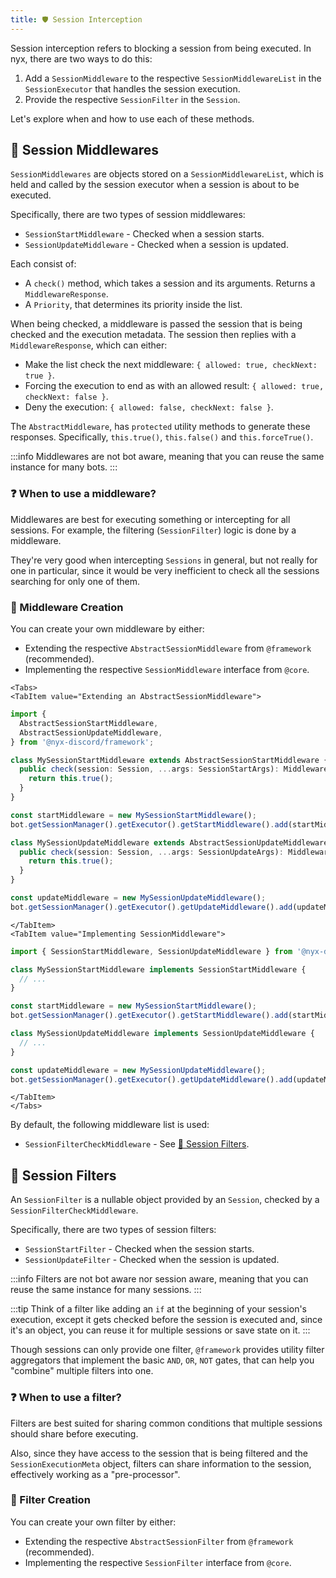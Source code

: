 ```yaml
---
title: ️🛡️ Session Interception
---
```



Session interception refers to blocking a session from being executed. In nyx, there are two ways to do this:

1. Add a `SessionMiddleware` to the respective `SessionMiddlewareList` in the `SessionExecutor` that handles
the session execution.
2. Provide the respective `SessionFilter` in the `Session`.

Let's explore when and how to use each of these methods.

## 🚦 Session Middlewares

`SessionMiddlewares` are objects stored on a `SessionMiddlewareList`, which is held and called by
the session executor when a session is about to be executed.

Specifically, there are two types of session middlewares:
* `SessionStartMiddleware` - Checked when a session starts.
* `SessionUpdateMiddleware` - Checked when a session is updated.

Each consist of:
* A `check()` method, which takes a session and its arguments. Returns a `MiddlewareResponse`.
* A `Priority`, that determines its priority inside the list.

When being checked, a middleware is passed the session that is being checked and the execution metadata. The session then
replies with a `MiddlewareResponse`, which can either:

* Make the list check the next middleware: `{ allowed: true, checkNext: true }`.
* Forcing the execution to end as with an allowed result: `{ allowed: true, checkNext: false }`.
* Deny the execution: `{ allowed: false, checkNext: false }`.

The `AbstractMiddleware`, has `protected` utility methods to generate these responses. Specifically, `this.true()`,
`this.false()` and `this.forceTrue()`.

:::info
Middlewares are not bot aware, meaning that you can reuse the same instance for many bots.
:::

### ❓ When to use a middleware?

Middlewares are best for executing something or intercepting for all sessions. For example, the filtering
(`SessionFilter`) logic is done by a middleware.

They're very good when intercepting `Sessions` in general, but not really for one in particular, since it
would be very inefficient to check all the sessions searching for only one of them.

### 👷‍ Middleware Creation

You can create your own middleware by either:

* Extending the respective `AbstractSessionMiddleware` from `@framework` (recommended).
* Implementing the respective `SessionMiddleware` interface from `@core`.

```mdx-code-block
<Tabs>
<TabItem value="Extending an AbstractSessionMiddleware">
```

```ts
import {
  AbstractSessionStartMiddleware,
  AbstractSessionUpdateMiddleware,
} from '@nyx-discord/framework';

class MySessionStartMiddleware extends AbstractSessionStartMiddleware {
  public check(session: Session, ...args: SessionStartArgs): MiddlewareResponse {
    return this.true();
  }
}

const startMiddleware = new MySessionStartMiddleware();
bot.getSessionManager().getExecutor().getStartMiddleware().add(startMiddleware);

class MySessionUpdateMiddleware extends AbstractSessionUpdateMiddleware {
  public check(session: Session, ...args: SessionUpdateArgs): MiddlewareResponse {
    return this.true();
  }
}

const updateMiddleware = new MySessionUpdateMiddleware();
bot.getSessionManager().getExecutor().getUpdateMiddleware().add(updateMiddleware);
```

```mdx-code-block
</TabItem>
<TabItem value="Implementing SessionMiddleware">
```

```ts
import { SessionStartMiddleware, SessionUpdateMiddleware } from '@nyx-discord/core';

class MySessionStartMiddleware implements SessionStartMiddleware {
  // ...
}

const startMiddleware = new MySessionStartMiddleware();
bot.getSessionManager().getExecutor().getStartMiddleware().add(startMiddleware);

class MySessionUpdateMiddleware implements SessionUpdateMiddleware {
  // ...
}

const updateMiddleware = new MySessionUpdateMiddleware();
bot.getSessionManager().getExecutor().getUpdateMiddleware().add(updateMiddleware);
```

```mdx-code-block
</TabItem>
</Tabs>
```

By default, the following middleware list is used:

* `SessionFilterCheckMiddleware` - See [🚧 Session Filters](#-Session-filters).

## 🚧 Session Filters

An `SessionFilter` is a nullable object provided by an `Session`, checked by a `SessionFilterCheckMiddleware`.

Specifically, there are two types of session filters:
* `SessionStartFilter` - Checked when the session starts.
* `SessionUpdateFilter` - Checked when the session is updated.

:::info
Filters are not bot aware nor session aware, meaning that you can reuse the same instance for many sessions.
:::

:::tip
Think of a filter like adding an `if` at the beginning of your session's execution, except it gets checked before the
session is executed and, since it's an object, you can reuse it for multiple sessions or save state on it.
:::

Though sessions can only provide one filter, `@framework` provides utility filter aggregators that implement the
basic `AND`, `OR`, `NOT` gates, that can help you "combine" multiple filters into one.

### ❓ When to use a filter?

Filters are best suited for sharing common conditions that multiple sessions should share before executing.

Also, since they have access to the session that is being filtered and the `SessionExecutionMeta` object, filters can
share information to the session, effectively working as a "pre-processor".

### 👷‍ Filter Creation

You can create your own filter by either:

* Extending the respective `AbstractSessionFilter` from `@framework` (recommended).
* Implementing the respective `SessionFilter` interface from `@core`.
